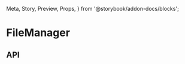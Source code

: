   Meta,
  Story,
  Preview,
  Props,
} from '@storybook/addon-docs/blocks';

<Meta
  title="File Manager/FileManager"
  component={FileManager}
/>

# FileManager

<Preview>
  <Story name="Fetching">
    <Fixtures delay={60000} ops={['Read']}>
      <FileManager />
    </Fixtures>
  </Story>
  <Story name="Fetching Error">
    <Fixtures onGetError ops={['Read']}>
      <FileManager />
    </Fixtures>
  </Story>
  <Story name="Authorization Error">
    <Fixtures>
      <FileManager />
    </Fixtures>
  </Story>
  <Story name="Authorization Error (via props)">
    <Fixtures ops={['Read']}>
      <FileManager canSee={false} />
    </Fixtures>
  </Story>
  <Story name="List">
    <Fixtures ops={['Read', 'Create', 'Delete', 'Update']}>
      <FileManager initialView="list" />
    </Fixtures>
  </Story>
</Preview>

## API

<Props of={FileManager} />

